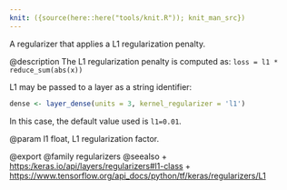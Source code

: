 ```yaml
---
knit: ({source(here::here("tools/knit.R")); knit_man_src})
---
```

A regularizer that applies a L1 regularization penalty.

@description
The L1 regularization penalty is computed as:
`loss = l1 * reduce_sum(abs(x))`

L1 may be passed to a layer as a string identifier:

```r
dense <- layer_dense(units = 3, kernel_regularizer = 'l1')
```

In this case, the default value used is `l1=0.01`.

@param l1
float, L1 regularization factor.

@export
@family regularizers
@seealso
+ <https:/keras.io/api/layers/regularizers#l1-class>
+ <https://www.tensorflow.org/api_docs/python/tf/keras/regularizers/L1>

